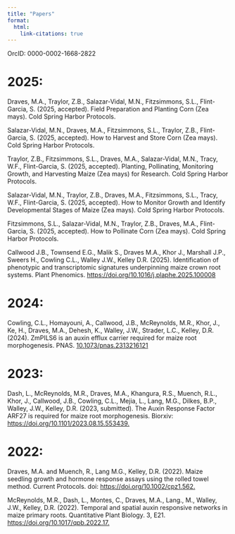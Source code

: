 ```yaml
---
title: "Papers"
format: 
  html: 
    link-citations: true
---
```


OrcID: 0000-0002-1668-2822

# 2025:

Draves, M.A., Traylor, Z.B., Salazar-Vidal, M.N., Fitzsimmons, S.L., Flint-Garcia, S. (2025, accepted). Field Preparation and Planting Corn (Zea mays). Cold Spring Harbor Protocols.

Salazar-Vidal, M.N., Draves, M.A., Fitzsimmons, S.L., Traylor, Z.B., Flint-Garcia, S. (2025, accepted). How to Harvest and Store Corn (Zea mays). Cold Spring Harbor Protocols.

Traylor, Z.B., Fitzsimmons, S.L., Draves, M.A., Salazar-Vidal, M.N., Tracy, W.F., Flint-Garcia, S. (2025, accepted). Planting, Pollinating, Monitoring Growth, and Harvesting Maize (Zea mays) for Research. Cold Spring Harbor Protocols.

Salazar-Vidal, M.N., Traylor, Z.B., Draves, M.A., Fitzsimmons, S.L., Tracy, W.F., Flint-Garcia, S. (2025, accepted). How to Monitor Growth and Identify Developmental Stages of Maize (Zea mays). Cold Spring Harbor Protocols.

Fitzsimmons, S.L., Salazar-Vidal, M.N., Traylor, Z.B., Draves, M.A., Flint-Garcia, S. (2025, accepted). How to Pollinate Corn (Zea mays). Cold Spring Harbor Protocols.

Callwood J.B., Townsend E.G., Malik S., Draves M.A., Khor J., Marshall J.P., Sweers H., Cowling C.L., Walley J.W., Kelley D.R. (2025). Identification of phenotypic and transcriptomic signatures underpinning maize crown root systems. Plant Phenomics. [https://doi.org/10.1016/j.plaphe.2025.100008](https://www.sciencedirect.com/science/article/pii/S2643651525000147?via%3Dihub)

# 2024:

<div>

Cowling, C.L., Homayouni, A., Callwood, J.B., McReynolds, M.R., Khor, J., Ke, H., Draves, M.A., Dehesh, K., Walley, J.W., Strader, L.C., Kelley, D.R. (2024). ZmPILS6 is an auxin efflux carrier required for maize root morphogenesis. PNAS. [10.1073/pnas.2313216121](https://pubmed.ncbi.nlm.nih.gov/38781209/)

</div>

# 2023:

<div>

Dash, L., McReynolds, M.R., Draves, M.A., Khangura, R.S., Muench, R.L., Khor, J., Callwood, J.B., Cowling, C.L., Mejia, L., Lang, M.G., Dilkes, B.P., Walley, J.W., Kelley, D.R. (2023, submitted). The Auxin Response Factor ARF27 is required for maize root morphogenesis. Biorxiv: [https://doi.org/10.1101/2023.08.15.553439.](https://www.biorxiv.org/content/10.1101/2023.08.15.553439v1.full)

</div>

<div>

# 2022:

Draves, M.A. and Muench, R., Lang M.G., Kelley, D.R. (2022). Maize seedling growth and hormone response assays using the rolled towel method. Current Protocols. doi: [https://doi.org/10.1002/cpz1.562.](https://currentprotocols.onlinelibrary.wiley.com/doi/full/10.1002/cpz1.562)

McReynolds, M.R., Dash, L., Montes, C., Draves, M.A., Lang., M., Walley, J.W., Kelley, D.R. (2022). Temporal and spatial auxin responsive networks in maize primary roots. Quantitative Plant Biology. 3, E21. [https://doi.org/10.1017/qpb.2022.17.](https://www.cambridge.org/core/journals/quantitative-plant-biology/article/temporal-and-spatial-auxin-responsive-networks-in-maize-primary-roots/32E1E4BED66D3EBA9C36E110BA5B5827#article.)

</div>
